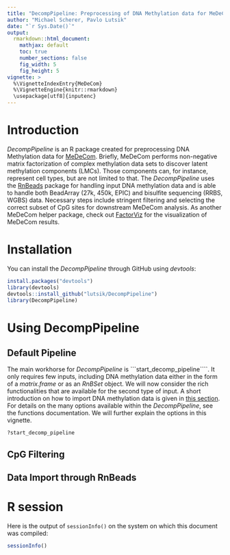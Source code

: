 ```yaml
---
title: "DecompPipeline: Preprocessing of DNA Methylation data for MeDeCom"
author: "Michael Scherer, Pavlo Lutsik"
date: "`r Sys.Date()`"
output:
  rmarkdown::html_document:
    mathjax: default
    toc: true
    number_sections: false
    fig_width: 5
    fig_height: 5
vignette: >
  %\VignetteIndexEntry{MeDeCom}
  %\VignetteEngine{knitr::rmarkdown}
  \usepackage[utf8]{inputenc}
---
```


# Introduction

*DecompPipeline* is an R package created for preprocessing DNA Methylation data for [MeDeCom](http://public.genetik.uni-sb.de/medecom/). Briefly, MeDeCom performs non-negative matrix factorization of complex methylation data sets to discover latent methylation components (LMCs). Those components can, for instance, represent cell types, but are not limited to that. The *DecompPipeline* uses the [RnBeads](https://rnbeads.org) package for handling input DNA methylation data and is able to handle both BeadArray (27k, 450k, EPIC) and bisulfite sequencing (RRBS, WGBS) data. Necessary steps include stringent filtering and selecting the correct subset of CpG sites for downstream MeDeCom analysis. As another MeDeCom helper package, check out [FactorViz](https://github.com/lutsik/FactorViz) for the visualization of MeDeCom results.

# Installation

You can install the *DecompPipeline* through GitHub using *devtools*:

```r
install.packages("devtools")
library(devtools)
devtools::install_github("lutsik/DecompPipeline")
library(DecompPipeline)
```

# Using DecompPipeline
## Default Pipeline

The main workhorse for *DecompPipeline* is ```start_decomp_pipeline````. It only requires few inputs, including DNA methylation data either in the form of a *matrix\data.frame* or as an *RnBSet* object. We will now consider the rich functionalities that are available for the second type of input. A short introduction on how to import DNA methylation data is given in [this section](#rnbeads). For details on the many options available within the *DecompPipeline*, see the functions documentation. We will further explain the options in this vignette.

```r
?start_decomp_pipeline
```

## CpG Filtering
## <a name="rnbeads"></a>Data Import through RnBeads
# R session
Here is the output of `sessionInfo()` on the system on which this document was compiled:
```r
sessionInfo()
```

 
